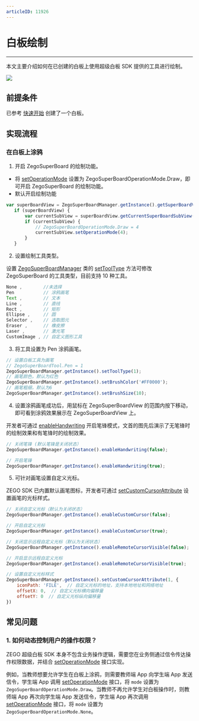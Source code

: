 ```yaml
---
articleID: 11926
---
```


# 白板绘制

 - - -

 本文主要介绍如何在已创建的白板上使用超级白板 SDK 提供的工具进行绘制。

<Frame width="512" height="auto" caption=""><img src="https://storage.zego.im/sdk-doc/Pics/WhiteboardView/postman/superboard_scatch.gif" /></Frame>

## 前提条件

已参考 [快速开始](../Quick%20Start/create%20white%20board.mdx) 创建了一个白板。

## 实现流程

### 在白板上涂鸦

1. 开启 ZegoSuperBoard 的绘制功能。

 - 将 [setOperationMode](@setOperationMode) 设置为 ZegoSuperBoardOperationMode.Draw，即可开启 ZegoSuperBoard 的绘制功能。
 - 默认开启绘制功能

 ```javascript
 var superBoardView = ZegoSuperBoardManager.getInstance().getSuperBoardView();
    if (superBoardView) {
        var currentSubView = superBoardView.getCurrentSuperBoardSubView();
        if (currentSubView) {
            // ZegoSuperBoardOperationMode.Draw = 4
            currentSubView.setOperationMode(4);
        }
    }
 ```
2. 设置绘制工具类型。   

设置 [ZegoSuperBoardManager](@-ZegoSuperBoardManager) 类的 [setToolType](@setToolType) 方法可修改 ZegoSuperBoard 的工具类型，目前支持 10 种工具。

```javascript
None ,        //未选择
Pen           // 涂鸦画笔
Text ,        // 文本
Line ,        // 直线
Rect ,        // 矩形
Ellipse ,     // 圆
Selector ,    // 选取图元
Eraser ,      // 橡皮擦
Laser ,       // 激光笔
CustomImage , // 自定义图形工具
```

3. 将工具设置为 Pen 涂鸦画笔。

```javascript
// 设置白板工具为画笔
// ZegoSuperBoardTool.Pen = 1
ZegoSuperBoardManager.getInstance().setToolType(1);
// 画笔颜色，默认为红色
ZegoSuperBoardManager.getInstance().setBrushColor('#FF0000');
// 画笔粗细，默认为6
ZegoSuperBoardManager.getInstance().setBrushSize(10);
```

4. 设置涂鸦画笔成功后，用鼠标在 ZegoSuperBoardView 的范围内按下移动，即可看到涂鸦效果展示在 ZegoSuperBoardView 上。

<Note title="说明">

开发者可通过 [enableHandwriting](@enableHandwriting) 开启笔锋模式，文首的图先后演示了无笔锋时的绘制效果和有笔锋时的绘制效果。

</Note>

```javascript
// 关闭笔锋 (默认笔锋是关闭状态）
ZegoSuperBoardManager.getInstance().enableHandwriting(false);

// 开启笔锋
ZegoSuperBoardManager.getInstance().enableHandwriting(true);
```

5. 可针对画笔设置自定义光标。

ZEGO SDK 已内置默认画笔图标，开发者可通过 [setCustomCursorAttribute](@setCustomCursorAttribute) 设置画笔的光标样式。


```javascript
// 关闭自定义光标（默认为关闭状态） 
ZegoSuperBoardManager.getInstance().enableCustomCursor(false);

// 开启自定义光标 
ZegoSuperBoardManager.getInstance().enableCustomCursor(true);

// 关闭显示远程自定义光标（默认为关闭状态） 
ZegoSuperBoardManager.getInstance().enableRemoteCursorVisible(false);

// 开启显示远程自定义光标 
ZegoSuperBoardManager.getInstance().enableRemoteCursorVisible(true);

// 设置自定义光标样式
ZegoSuperBoardManager.getInstance().setCustomCursorAttribute(1, {
    iconPath: 'FILE',  // 自定义光标的地址，支持本地地址和网络地址
    offsetX: 0,  // 自定义光标横向偏移量
    offsetY: 0  // 自定义光标纵向偏移量
})
```

## 常见问题

### 1. 如何动态控制用户的操作权限？

ZEGO 超级白板 SDK 本身不包含业务操作逻辑，需要您在业务侧通过信令传达操作权限数据，并结合 [setOperationMode](@setOperationMode) 接口实现。

例如，当教师想要允许学生在白板上涂鸦，则需要教师端 App 向学生端 App 发送信令，学生端 App 调用 [setOperationMode](@setOperationMode) 接口，将 `mode` 设置为 `ZegoSuperBoardOperationMode.Draw`。当教师不再允许学生对白板操作时，则教师端 App 再次向学生端 App 发送信令，学生端 App 再次调用 [setOperationMode](@setOperationMode) 接口，将 `mode` 设置为 `ZegoSuperBoardOperationMode.None`。
